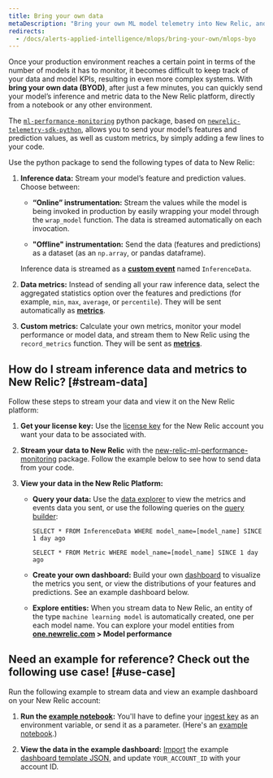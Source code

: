 ```yaml
---
title: Bring your own data
metaDescription: "Bring your own ML model telemetry into New Relic, and start getting value from your ML model data in just a few minutes"
redirects: 
  - /docs/alerts-applied-intelligence/mlops/bring-your-own/mlops-byo
---
```


Once your production environment reaches a certain point in terms of the number of models it has to monitor, it becomes difficult to keep track of your data and model KPIs, resulting in even more complex systems. With **bring your own data (BYOD)**, after just a few minutes, you can quickly send your model’s inference and metric data to the New Relic platform, directly from a notebook or any other environment.

The [`ml-performance-monitoring`](https://github.com/newrelic-experimental/ml-performance-monitoring) python package, based on [`newrelic-telemetry-sdk-python`](https://github.com/newrelic/newrelic-telemetry-sdk-python), allows you to send your model’s features and prediction values, as well as custom metrics, by simply adding a few lines to your code.

Use the python package to send the following types of data to New Relic:

1. **Inference data:** Stream your model’s feature and prediction values. Choose between:

   * **“Online” instrumentation:** Stream the values while the model is being invoked in production by easily wrapping your model through the `wrap_model` function. The data is streamed automatically on each invocation.

   * **"Offline" instrumentation:** Send the data (features and predictions) as a dataset (as an `np.array`, or pandas dataframe).

   Inference data is streamed as a **[custom event](/docs/data-apis/ingest-apis/introduction-event-api/)** named `InferenceData`.

2. **Data metrics:** Instead of sending all your raw inference data, select the aggregated statistics option over the features and predictions (for example, `min`, `max`, `average`, or `percentile`). They will be sent automatically as **[metrics](/docs/data-apis/ingest-apis/metric-api/introduction-metric-api/)**.

3. **Custom metrics:** Calculate your own metrics, monitor your model performance or model data, and stream them to New Relic using the `record_metrics` function. They will be sent as **[metrics](/docs/data-apis/ingest-apis/metric-api/introduction-metric-api/)**.

## How do I stream inference data and metrics to New Relic? [#stream-data]

Follow these steps to stream your data and view it on the New Relic platform:

1. **Get your license key:** Use the [license key](/docs/apis/intro-apis/new-relic-api-keys/#ingest-license-key) for the New Relic account you want your data to be associated with.

2. **Stream your data to New Relic** with the [new-relic-ml-performance-monitoring](https://github.com/newrelic-experimental/ml-performance-monitoring) package. Follow the example below to see how to send data from your code.

3. **View your data in the New Relic Platform:**

   * **Query your data:** Use the [data explorer](/docs/query-your-data/explore-query-data/browse-data/introduction-data-explorer/) to view the metrics and events data you sent, or use the following queries on the [query builder](/docs/query-your-data/explore-query-data/query-builder/introduction-query-builder/):

     ```
     SELECT * FROM InferenceData WHERE model_name=[model_name] SINCE 1 day ago
     ```

     ```
     SELECT * FROM Metric WHERE model_name=[model_name] SINCE 1 day ago
     ```

   * **Create your own dashboard:** Build your own [dashboard](/docs/query-your-data/explore-query-data/dashboards/introduction-dashboards/) to visualize the metrics you sent, or view the distributions of your features and predictions. See an example dashboard below.

   * **Explore entities:** When you stream data to New Relic, an entity of the type `machine learning model` is automatically created, one per each model name. You can explore your model entities from **[one.newrelic.com](https://one.newrelic.com) > Model performance**

## Need an example for reference? Check out the following use case! [#use-case]

Run the following example to stream data and view an example dashboard on your New Relic account:

1. **Run the [example notebook]([https://github.com/newrelic-experimental/ml-performance-monitoring/blob/main/examples/sklearn.RandomForestClassifier_on_Iris_dataset.ipynb]):** You'll have to define your [ingest key](#stream-data) as an environment variable, or send it as a parameter. (Here's an [example notebook](https://github.com/newrelic-experimental/ml-performance-monitoring/blob/main/examples/sklearn.RandomForestClassifier_on_Iris_dataset.ipynb).)

2. **View the data in the example dashboard:** [Import](/docs/query-your-data/explore-query-data/dashboards/introduction-dashboards/#dashboards-import) the example [dashboard template JSON](https://github.com/newrelic-experimental/ml-performance-monitoring/blob/main/examples/RandomForestClassifier_example_dashboard.json), and update `YOUR_ACCOUNT_ID` with your account ID.
